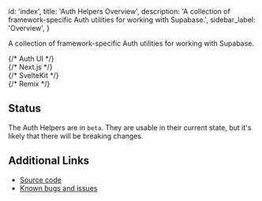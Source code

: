 
  id: 'index',
  title: 'Auth Helpers Overview',
  description: 'A collection of framework-specific Auth utilities for working with Supabase.',
  sidebar_label: 'Overview',
}

A collection of framework-specific Auth utilities for working with Supabase.

<div className="container" style={{ padding: 0 }}>
  <div className="grid md:grid-cols-12 gap-4">
    {/* Auth UI */}
    <div className="col-span-6">
      <ButtonCard
        to={'/guides/auth/auth-helpers/auth-ui'}
        title={'Auth UI'}
        description={'A pre-built React component for authenticating users.'}
      />
    </div>
    {/* Next.js */}
    <div className="col-span-6">
      <ButtonCard
        to={'/guides/auth/auth-helpers/nextjs'}
        title={'Next.js'}
        description={'Helpers for authenticating users in Next.js applications.'}
      />
    </div>
    {/* SvelteKit */}
    <div className="col-span-6">
      <ButtonCard
        to={'/guides/auth/auth-helpers/sveltekit'}
        title={'SvelteKit'}
        description={'Helpers for authenticating users in SvelteKit applications.'}
      />
    </div>
    {/* Remix */}
    <div className="col-span-6">
      <ButtonCard
        to={'/guides/auth/auth-helpers/remix'}
        title={'Remix'}
        description={'Helpers for authenticating users in Remix applications.'}
      />
    </div>
  </div>
</div>

## Status

The Auth Helpers are in `beta`. They are usable in their current state, but it's likely that there will be breaking changes.

## Additional Links

- [Source code](https://github.com/supabase/auth-helpers)
- [Known bugs and issues](https://github.com/supabase/auth-helpers/issues)


